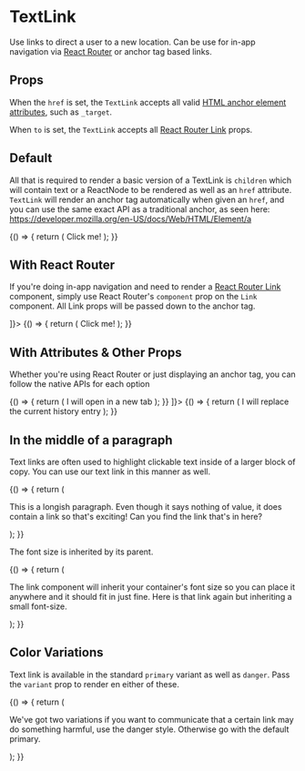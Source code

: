 
<Meta
  title="Components/TextLink"
  component={TextLink}
/>

# TextLink

Use links to direct a user to a new location. Can be use for in-app navigation via [React Router](https://reactrouter.com/)
or anchor tag based links.

## Props

When the `href` is set, the `TextLink` accepts all valid [HTML anchor element attributes](https://developer.mozilla.org/en-US/docs/Web/HTML/Element/a), such as `_target`.

When `to` is set, the `TextLink` accepts all [React Router Link](https://reactrouter.com/web/api/Link) props.

<ArgsTable of={TextLink} />

## Default

All that is required to render a basic version of a TextLink is `children` which will contain text
or a ReactNode to be rendered as well as an `href` attribute. `TextLink` will render an anchor tag automatically
when given an `href`, and you can use the same exact API as a traditional anchor, as seen here:
https://developer.mozilla.org/en-US/docs/Web/HTML/Element/a

<Canvas>
  <Story name="Default">
    {() => {
      return (
        <TextLink href="http://palmetto.com">Click me!</TextLink>
      );
    }}
  </Story>
</Canvas>

## With React Router

If you're doing in-app navigation and need to render a [React Router Link](https://reactrouter.com/web/api/Link) component,
simply use React Router's `component` prop on the `Link` component. All Link props will be passed down to the anchor tag.

<Canvas>
  <Story name="With React Router" decorators={[Story => <BrowserRouter><Story /></BrowserRouter>]}>
    {() => {
      return (
        <Link to="/" component={TextLink}>Click me!</Link>
      );
    }}
  </Story>
</Canvas>

## With Attributes & Other Props

Whether you're using React Router or just displaying an anchor tag, you can follow the native
APIs for each option

<Canvas>
  <Story name="With additional attributes">
    {() => {
      return (
        <TextLink href="http://ux.palmetto.com" target="_blank">
          I will open in a new tab
        </TextLink>
      );
    }}
  </Story>
</Canvas>

<Canvas>
  <Story name="With Link props" decorators={[Story => <BrowserRouter><Story /></BrowserRouter>]}>
    {() => {
      return (
        <Link to="/" replace component={TextLink}>I will replace the current history entry</Link>
      );
    }}
  </Story>
</Canvas>

## In the middle of a paragraph

Text links are often used to highlight clickable text inside of a larger block of copy.
You can use our text link in this manner as well.

<Canvas>
  <Story name="Inside a paragraph">
    {() => {
      return (
        <p>
          This is a longish paragraph. Even though it says nothing of value, it does contain
          a link so that's exciting! Can you find <TextLink href="https://ux.palmetto.com">the link</TextLink> that's in here?
        </p>
      );
    }}
  </Story>
</Canvas>

The font size is inherited by its parent.

<Canvas>
  <Story name="With inherited font-size">
    {() => {
      return (
        <p className="font-size-sm">
          The link component will inherit your container's font size so you can place it anywhere
          and it should fit in just fine.
          Here is <TextLink href="https://ux.palmetto.com">that link</TextLink> again but inheriting
          a small font-size.
        </p>
      );
    }}
  </Story>
</Canvas>


## Color Variations

Text link is available in the standard `primary` variant as well as `danger`. Pass the `variant` prop
to render en either of these.

<Canvas>
  <Story name="Color variations">
    {() => {
      return (
        <p>
          We've got two variations if you want to communicate that a certain link may do something harmful,
          use the <TextLink href="https://ux.palmetto.com" variant="danger">danger</TextLink> style. Otherwise
          go with the default <TextLink href="https://ux.palmetto.com">primary</TextLink>.
        </p>
      );
    }}
  </Story>
</Canvas>
